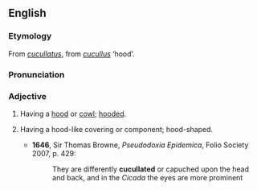 ==English==
===Etymology===
From {{L.}} ''[[cucullatus]]'', from ''[[cucullus]]'' ‘hood’.

===Pronunciation===
{{IPA|/ˈkjuːkəleɪtɪd/}}

===Adjective===
{{en-adj}}

# Having a [[hood]] or [[cowl]]; [[hooded]].
# {{context|zoology|botany}} Having a hood-like covering or component; hood-shaped.
#*'''1646''', Sir Thomas Browne, ''Pseudodoxia Epidemica'', Folio Society 2007, p. 429:
#*:They are differently '''cucullated''' or capuched upon the head and back, and in the ''Cicada'' the eyes are more prominent